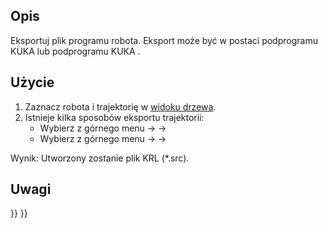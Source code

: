 <languages/>

{{Docnav/pl
|[[Robot_Simulate/pl|Symuluj trajektorię]]
|[[Robot_SetHomePos/pl|Ustaw pozycję startową]]
|[[Robot_Workbench/pl|środowisko pracy Robot]]
|IconL=Robot_Simulate.svg
|IconR=Robot_SetHomePos.svg
|IconC=Workbench_Robot.svg
}}

{{GuiCommand/pl
|Name=Robot Export
|Name/pl=Robot: Eksportuj trajektorię
|MenuLocation=Robot → Eksportuj trajektorię
|Workbenches=[[Robot_Workbench/pl|Robot]]
}}

<span id="Description"></span>
==Opis==

Eksportuj plik programu robota. Eksport może być w postaci podprogramu KUKA {{Emphasis|compact}} lub podprogramu KUKA {{Emphasis|full}}.

<span id="Usage"></span>
==Użycie==

# Zaznacz robota i trajektorię w [[Tree_view/pl|widoku drzewa]].
# Istnieje kilka sposobów eksportu trajektorii:
#* Wybierz z górnego menu {{KEY|Robot}} → {{KEY|Eksportuj trajektorię}} → {{KEY|[[Image:Robot_Export.svg|32px]] Kuka compact subroutine...}}
#* Wybierz z górnego menu {{KEY|Robot}} → {{KEY|Eksportuj trajektorię}} → {{KEY|[[Image:Robot_Export.svg|32px]] Kuka full subroutine...}}

Wynik: Utworzony zostanie plik KRL (*.src).

<span id="Notes"></span>
==Uwagi==


{{Docnav/pl
|[[Robot_Simulate/pl|Symuluj trajektorię]]
|[[Robot_SetHomePos/pl|Ustaw pozycję startową]]
|[[Robot_Workbench/pl|środowisko pracy Robot]]
|IconL=Robot_Simulate.svg
|IconR=Robot_SetHomePos.svg
|IconC=Workbench_Robot.svg
}}

{{Robot_Tools_navi{{#translation:}}}}
{{Userdocnavi{{#translation:}}}}